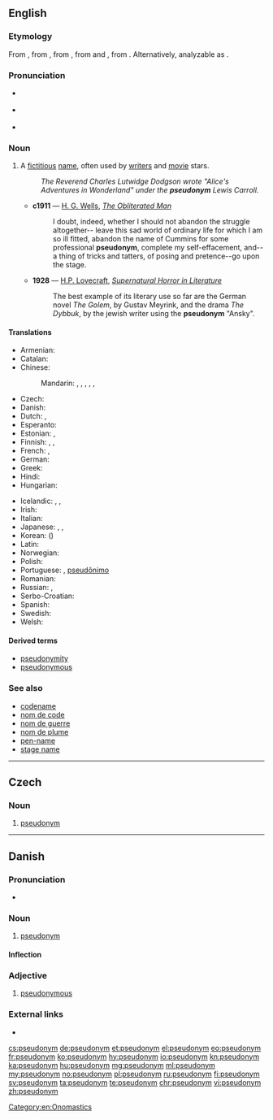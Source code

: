 {{also|Pseudonym}}
==English==
{{was wotd|2006|October|5}}
{{wikipedia}}

===Etymology===
From {{term|pseudonymous}}, from {{etyl|fr|en}} {{m|fr|pseudonyme||having a false name}}, from {{etyl|grc|en}} {{m|grc|ψευδώνυμος}}, from {{m|grc|ψευδής||false}} and {{m|grc|ὄνυμα}}, from {{m|grc|ὄνομα||name}}. Alternatively, analyzable as {{confix|pseudo|onym|lang=en}}.

===Pronunciation===
* {{a|UK}} {{IPA|/ˈs(j)uː.dəʊ.nɪm/|/ˈsu.də.nɪm/|lang=en}}
* {{a|US}} {{IPA|/ˈsudoʊnɪm/|lang=en}}
* {{audio|en-us-pseudonym.ogg|Audio (US)|lang=en}}

===Noun===
{{en-noun}}

# A [[fictitious]] [[name]], often used by [[writer]]s and [[movie]] stars.
#: ''The Reverend Charles Lutwidge Dodgson wrote "Alice's Adventures in Wonderland" under the '''pseudonym''' Lewis Carroll.''
#* '''c1911''' — [[w:H. G. Wells|H. G. Wells]], ''[[s:The Obliterated Man|The Obliterated Man]]''
#*: I doubt, indeed, whether I should not abandon the struggle altogether-- leave this sad world of ordinary life for which I am so ill fitted, abandon the name of Cummins for some professional '''pseudonym''', complete my self-effacement, and--a thing of tricks and tatters, of posing and pretence--go upon the stage.
#* '''1928''' — [[w:H.P. Lovecraft|H.P. Lovecraft]], ''[[s:Supernatural Horror in Literature|Supernatural Horror in Literature]]''
#*: The best example of its literary use so far are the German novel ''The Golem'', by Gustav Meyrink, and the drama ''The Dybbuk'', by the jewish writer using the '''pseudonym''' "Ansky".

====Translations====
{{trans-top|fictious name}}
* Armenian: {{t|hy|կեղծանուն|tr=kełcanun|sc=Armn}}
* Catalan: {{t+|ca|pseudònim|m}}
* Chinese:
*: Mandarin: {{qualifier|fake name}} {{t+|cmn|假名|tr=jiǎmíng|sc=Hani}}, {{qualifier|assumed name}} {{t+|cmn|化名|tr=huàmíng|sc=Hani}}, {{qualifier|pen name}} {{t+|cmn|筆名|sc=Hani}}, {{t+|cmn|笔名|tr=bǐmíng|sc=Hani}}, {{qualifier|stage name}} {{t|cmn|藝名|sc=Hani}}, {{t+|cmn|艺名|tr=yìmíng|sc=Hani}}
* Czech: {{t+|cs|pseudonym|m}}
* Danish: {{t|da|pseudonym}}
* Dutch: {{t+|nl|pseudoniem|n}}, {{t+|nl|schuilnaam|m}}
* Esperanto: {{t|eo|pseŭdonimo}}
* Estonian: {{t|et|varjunimi}}, {{t|et|pseudonüüm}}
* Finnish: {{t|fi|salanimi}}, {{t+|fi|nimimerkki}}, {{t+|fi|pseudonyymi}}
* French: {{t+|fr|nom de guerre|m}}, {{t+|fr|pseudonyme|m}}
* German: {{t+|de|Pseudonym|n}}
* Greek: {{t+|el|ψευδώνυμο|n|tr=pseudónymo}}
* Hindi: {{t|hi|तख़ल्लुस|tr=takʰallus|sc=Deva}}
* Hungarian: {{t+|hu|álnév}}
{{trans-mid}}
* Icelandic: {{t|is|höfundarnafn|n}}, {{t|is|dulnefni|n}}, {{t|is|leyninafn|n}}
* Irish: {{t|ga|ainm bréige|m}}
* Italian: {{t+|it|pseudonimo|m}}
* Japanese: {{t|ja|雅号|tr=がごう, gagō|sc=Jpan}}, {{t+|ja|筆名|tr=ひつめい, hitsumei|sc=Jpan}}, {{t|ja|ペンネーム|tr=pennēmu|sc=Jpan}}
* Korean: {{t+|ko|익명|sc=Kore}} ({{t+|ko|匿名|sc=Kore}})
* Latin: {{t|la|pseudonymum|n}}
* Norwegian: {{t|no|psevdonym|n}}
* Polish: {{t+|pl|pseudonim|m}}
* Portuguese: {{t+|pt|pseudónimo|m}}, [[pseudônimo]] {{g|m}} {{qualifier|Brazil}}
* Romanian: {{t+|ro|pseudonim|n}}
* Russian: {{t+|ru|псевдони́м|m|tr=psevdoním}}, {{t|ru|вымышленное имя|n|tr=výmyšlennoje ímja|sc=Cyrl}}
* Serbo-Croatian: {{t+|sh|pseudonim|m}}
* Spanish: {{t+|es|seudónimo|m}}
* Swedish: {{t+|sv|pseudonym}}
* Welsh: {{t|cy|ffugenw|m}}
{{trans-bottom}}

====Derived terms====
* [[pseudonymity]]
* [[pseudonymous]]

===See also===
* [[codename]]
* [[nom de code]]
* [[nom de guerre]]
* [[nom de plume]]
* [[pen-name]]
* [[stage name]]

[[Category:en:Onomastics]]

----

==Czech==

===Noun===
{{cs-noun|g=m}}

# [[#English|pseudonym]]

----

==Danish==

===Pronunciation===
* {{IPA|/sœvdonyːm/|[sœwd̥oˈnyːˀm]|lang=da}}

===Noun===
{{da-noun|et|er}}

# [[pseudonym#English|pseudonym]]

====Inflection====
{{da-noun-infl|et|er}}

===Adjective===
{{head|da|adjective|neuter|pseudonymt|definite and plural|pseudonyme}}

# [[pseudonymous]]

===External links===
* {{projectlink|wikipedia|lang=da}}

[[cs:pseudonym]]
[[de:pseudonym]]
[[et:pseudonym]]
[[el:pseudonym]]
[[eo:pseudonym]]
[[fr:pseudonym]]
[[ko:pseudonym]]
[[hy:pseudonym]]
[[io:pseudonym]]
[[kn:pseudonym]]
[[ka:pseudonym]]
[[hu:pseudonym]]
[[mg:pseudonym]]
[[ml:pseudonym]]
[[my:pseudonym]]
[[no:pseudonym]]
[[pl:pseudonym]]
[[ru:pseudonym]]
[[fi:pseudonym]]
[[sv:pseudonym]]
[[ta:pseudonym]]
[[te:pseudonym]]
[[chr:pseudonym]]
[[vi:pseudonym]]
[[zh:pseudonym]]